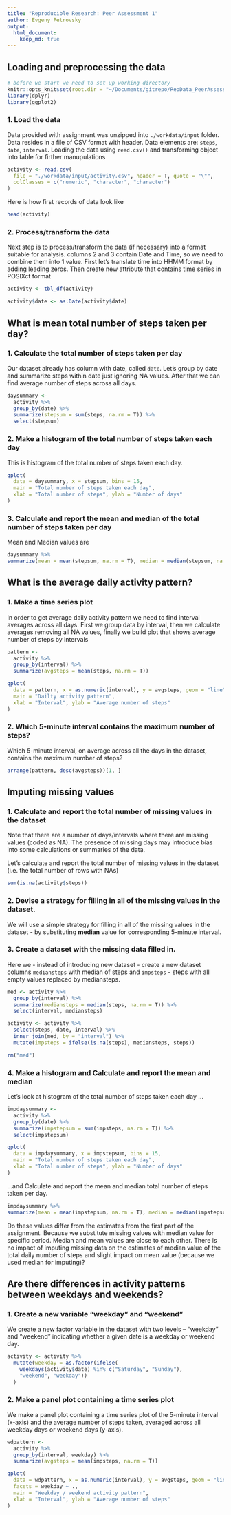 ```yaml
---
title: "Reproducible Research: Peer Assessment 1"
author: Evgeny Petrovsky
output: 
  html_document:
    keep_md: true
---
```



## Loading and preprocessing the data

```r
# before we start we need to set up working directory
knitr::opts_knit$set(root.dir = "~/Documents/gitrepo/RepData_PeerAssessment1/")
library(dplyr)
library(ggplot2)
```

### 1. Load the data

Data provided with assignment was unzipped into `./workdata/input` folder. Data resides in a file of CSV format with header. Data elements are: `steps`, `date`, `interval`. 
Loading the data using `read.csv()` and transforming object into table for firther manupulations
```r
activity <- read.csv(
  file = "./workdata/input/activity.csv", header = T, quote = "\"", 
  colClasses = c("numeric", "character", "character")
)
```

Here is how first records of data look like
```r
head(activity)
```

### 2. Process/transform the data

Next step is to process/transform the data (if necessary) into a format suitable for analysis. 
columns 2 and 3 contain Date and Time, so we need to combine them into 1 value.
First let's translate time into HHMM format by adding leading zeros. Then create new attribute that contains time series in POSIXct format
```r
activity <- tbl_df(activity)

activity$date <- as.Date(activity$date)
```

## What is mean total number of steps taken per day?

### 1. Calculate the total number of steps taken per day

Our dataset already has column with date, called `date`. Let's group by date and summarize steps within date just ignoring NA values. After that we can find average number of steps across all days.
```r
daysummary <- 
  activity %>% 
  group_by(date) %>% 
  summarize(stepsum = sum(steps, na.rm = T)) %>%
  select(stepsum)
```

### 2. Make a histogram of the total number of steps taken each day

This is histogram of the total number of steps taken each day.
```r
qplot(
  data = daysummary, x = stepsum, bins = 15,
  main = "Total number of steps taken each day",
  xlab = "Total number of steps", ylab = "Number of days"
)
```

### 3. Calculate and report the mean and median of the total number of steps taken per day

Mean and Median values are
```r
daysummary %>% 
summarize(mean = mean(stepsum, na.rm = T), median = median(stepsum, na.rm = T))
```

## What is the average daily activity pattern?

### 1. Make a time series plot

In order to get average daily activity pattern we need to find interval averages across all days.
First we group data by interval, then we calculate averages removing all NA values, finally we build plot that shows average number of steps by intervals
```r
pattern <- 
  activity %>%
  group_by(interval) %>%
  summarize(avgsteps = mean(steps, na.rm = T))

qplot(
  data = pattern, x = as.numeric(interval), y = avgsteps, geom = "line", 
  main = "Dailty activity pattern", 
  xlab = "Interval", ylab = "Average number of steps"
)
```

### 2. Which 5-minute interval contains the maximum number of steps?

Which 5-minute interval, on average across all the days in the dataset, contains the maximum number of steps?
```r
arrange(pattern, desc(avgsteps))[1, ]
```

## Imputing missing values

### 1. Calculate and report the total number of missing values in the dataset

Note that there are a number of days/intervals where there are missing values (coded as NA). The presence of missing days may introduce bias into some calculations or summaries of the data.

Let's calculate and report the total number of missing values in the dataset (i.e. the total number of rows with NAs)

```r
sum(is.na(activity$steps))
```

### 2. Devise a strategy for filling in all of the missing values in the dataset.

We will use a simple strategy for filling in all of the missing values in the dataset - by substituting **median** value for corresponding 5-minute interval. 

### 3. Create a dataset with the missing data filled in.

Here we - instead of introducing new dataset - create a new dataset columns `mediansteps` with median of steps and `impsteps` - steps with all empty values replaced by mediansteps.

```r
med <- activity %>% 
  group_by(interval) %>% 
  summarize(mediansteps = median(steps, na.rm = T)) %>%
  select(interval, mediansteps)

activity <- activity %>%
  select(steps, date, interval) %>%
  inner_join(med, by = "interval") %>%
  mutate(impsteps = ifelse(is.na(steps), mediansteps, steps))

rm("med")
```

### 4. Make a histogram and Calculate and report the mean and median

Let's look at histogram of the total number of steps taken each day ...

```r
impdaysummary <- 
  activity %>% 
  group_by(date) %>% 
  summarize(impstepsum = sum(impsteps, na.rm = T)) %>%
  select(impstepsum)

qplot(
  data = impdaysummary, x = impstepsum, bins = 15,
  main = "Total number of steps taken each day",
  xlab = "Total number of steps", ylab = "Number of days"
)

```

...and Calculate and report the mean and median total number of steps taken per day. 

```r
impdaysummary %>% 
summarize(mean = mean(impstepsum, na.rm = T), median = median(impstepsum, na.rm = T))
```

Do these values differ from the estimates from the first part of the assignment. Because we substitute missing values with median value for specific period. Median and mean values are close to each other. There is no impact of imputing missing data on the estimates of median value of the total daily number of steps and slight impact on mean value (because we used median for imputing)?

## Are there differences in activity patterns between weekdays and weekends?

### 1. Create a new variable “weekday” and “weekend”

We create a new factor variable in the dataset with two levels – “weekday” and “weekend” indicating whether a given date is a weekday or weekend day.
```r
activity <- activity %>%
  mutate(weekday = as.factor(ifelse(
    weekdays(activity$date) %in% c("Saturday", "Sunday"), 
    "weekend", "weekday"))
  )
```

### 2. Make a panel plot containing a time series plot

We make a panel plot containing a time series plot of the 5-minute interval (x-axis) and the average number of steps taken, averaged across all weekday days or weekend days (y-axis).

```r
wdpattern <- 
  activity %>%
  group_by(interval, weekday) %>%
  summarize(avgsteps = mean(impsteps, na.rm = T))

qplot(
  data = wdpattern, x = as.numeric(interval), y = avgsteps, geom = "line",
  facets = weekday ~ .,
  main = "Weekday / weekend activity pattern", 
  xlab = "Interval", ylab = "Average number of steps"
)
```
